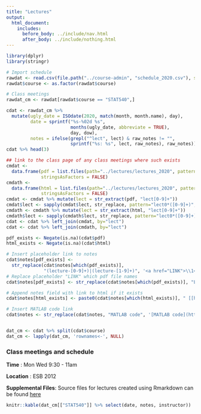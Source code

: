 ```yaml
---
title: "Lectures"
output:
  html_document:
    includes:
      before_body: ../include/nav.html
      after_body: ../include/nothing.html
---
```



```r
library(dplyr)
library(stringr)
```

```r
# Import schedule
rawdat <- read.csv(file.path("../course-admin", "schedule_2020.csv"), stringsAsFactors = FALSE, colClasses = list(course = 'factor', dow = 'factor'))
rawdat$course <- as.factor(rawdat$course)

# Class meetings
rawdat_cm <- rawdat[rawdat$course == "STAT540",]

cdat <- rawdat_cm %>%
  mutate(ugly_date = ISOdate(2020, match(month, month.name), day),
         date = sprintf("%s-%02d %s",
                        months(ugly_date, abbreviate = TRUE),
                        day, dow),
         notes = ifelse(grepl("^lect", lect) & raw_notes != "",
                        sprintf("%s: %s", lect, raw_notes), raw_notes))
cdat %>% head(3)

## link to the class page of any class meetings where such exists
cmdat <-
  data.frame(pdf = list.files(path="../lectures/lectures_2020", pattern = '^lect.*pdf', full.names=TRUE),
             stringsAsFactors = FALSE)
cmdath <-
  data.frame(html = list.files(path="../lectures/lectures_2020", pattern = '^lect.*html', full.names=TRUE),
             stringsAsFactors = FALSE)
cmdat <- cmdat %>% mutate(lect = str_extract(pdf, "lect[0-9]+"))
cmdat$lect <- sapply(cmdat$lect, str_replace, pattern="lect0*([0-9]+)", replacement="lecture-\\1")
cmdath <- cmdath %>% mutate(lect = str_extract(html, "lect[0-9]+"))
cmdath$lect <- sapply(cmdath$lect, str_replace, pattern="lect0*([0-9]+)", replacement="lecture-\\1")
cdat <- cdat %>% left_join(cmdat, by="lect")
cdat <- cdat %>% left_join(cmdath, by="lect")

pdf_exists <- Negate(is.na)(cdat$pdf)
html_exists <- Negate(is.na)(cdat$html)

# Insert placeholder link to notes 
cdat$notes[pdf_exists] <-
  str_replace(cdat$notes[which(pdf_exists)],
              "(lecture-[0-9]+)|(lecture-[1-9]+)", '<a href="LINK">\\1</a>')
# Replace placeholder "LINK" which pdf file names 
cdat$notes[pdf_exists] <- str_replace(cdat$notes[which(pdf_exists)], "LINK", cdat$pdf[which(pdf_exists)])

# Append notes field with link to html if it exists
cdat$notes[html_exists] <- paste0(cdat$notes[which(html_exists)], " [[html](", cdat$html[which(html_exists)], ")]")

# Insert MATLAB code link 
cdat$notes <- str_replace(cdat$notes, "MATLAB code", '[MATLAB code](https://github.com/STAT540-UBC/STAT540-UBC.github.io/blob/master/lectures/multipleTestingProblemMATLABCode.m)')


dat_cm <- cdat %>% split(cdat$course)
dat_cm <- lapply(dat_cm, 'rownames<-', NULL)
```


<!-- unholy hack to make following two tables less wide and the same wide -->
<style type="text/css">
table {
   max-width: 70%;
}
</style>

### Class meetings and schedule 

**Time** : Mon Wed 9:30 - 11am

**Location** : ESB 2012

**Supplemental Files**: Source files for lectures created using Rmarkdown can be found [here](https://github.com/STAT540-UBC/STAT540-UBC.github.io/tree/master/lectures/lectures_2020/source) 

```r
knitr::kable(dat_cm[["STAT540"]] %>% select(date, notes, instructor))
```
